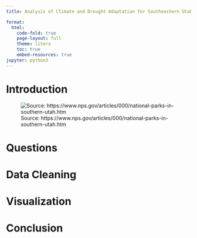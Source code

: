 ```yaml
---
title: Analysis of Climate and Drought Adaptation for Southeastern Utah Group National Parks

format:
  html:
    code-fold: true
    page-layout: full
    theme: litera
    toc: true
    embed-resources: true
jupyter: python3
---
```


# Introduction
![Source: https://www.nps.gov/articles/000/national-parks-in-southern-utah.htm](./imgs/1.jpg)



# Questions


# Data Cleaning


# Visualization


# Conclusion